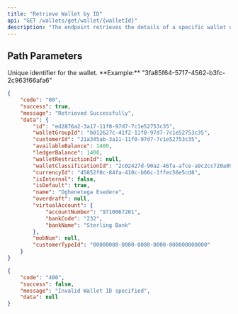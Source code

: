```yaml
---
title: "Retrieve Wallet by ID"
api: "GET /wallets/get/wallet/{walletId}"
description: "The endpoint retrieves the details of a specific wallet using its unique wallet ID."
---
```


## Path Parameters

<ParamField body="walletId" type="string" required>
	Unique identifier for the wallet. **Example:**
	"3fa85f64-5717-4562-b3fc-2c963f66afa6"
</ParamField>

<ResponseExample>

```json 200 Success
{
	"code": "00",
	"success": true,
	"message": "Retrieved Successfully",
	"data": {
		"id": "ed2876a2-3a17-11f0-97d7-7c1e52753c35",
		"walletGroupId": "b012627c-41f2-11f0-97d7-7c1e52753c35",
		"customerId": "21a345ab-3a11-11f0-97d7-7c1e52753c35",
		"availableBalance": 1400,
		"ledgerBalance": 1400,
		"walletRestrictionId": null,
		"walletClassificationId": "2c02427d-90a2-46fa-afce-a9c2cc720a09",
		"currencyId": "45852f0c-84fa-410c-b66c-1ffec56e5cd8",
		"isInternal": false,
		"isDefault": true,
		"name": "Oghenetega Esedere",
		"overdraft": null,
		"virtualAccount": {
			"accountNumber": "9710067201",
			"bankCode": "232",
			"bankName": "Sterling Bank"
		},
		"mobNum": null,
		"customerTypeId": "00000000-0000-0000-0000-000000000000"
	}
}
```

```json 400 Bad Request
{
	"code": "400",
	"success": false,
	"message": "Invalid Wallet ID specified",
	"data": null
}
```

</ResponseExample>
